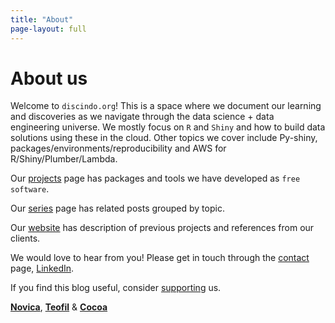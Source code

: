 ```yaml
---
title: "About"
page-layout: full
---
```


# About us

Welcome to `discindo.org`! This is a space where we document our learning and 
discoveries as we navigate through the data science + data engineering 
universe. We mostly focus on `R` and `Shiny` and how to build data solutions 
using these in the cloud. Other topics we cover include Py-shiny, 
packages/environments/reproducibility and AWS for R/Shiny/Plumber/Lambda.

Our [projects](./projects.html) page has packages and tools we have developed 
as `free software`.

Our [series](./series.html) page has related posts grouped by topic.

Our [website](https://discindodata.com) has description of previous projects 
and references from our clients.

We would love to hear from you! Please get in touch through the 
[contact](https://discindodata.com/#contact) page, 
[LinkedIn](https://www.linkedin.com/company/discindo/).

If you find this blog useful, consider [supporting](https://ko-fi.com/discindo) us.

[**Novica**](authors/novica/index.html), [**Teofil**](authors/teo/index.html) &
[**Cocoa**](authors/cocoa/index.html)